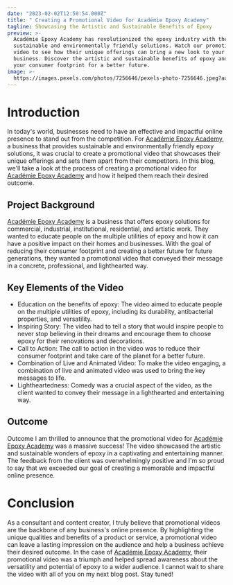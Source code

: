 ```yaml
---
date: "2023-02-02T12:50:54.000Z"
title: " Creating a Promotional Video for Académie Epoxy Academy"
tagline: Showcasing the Artistic and Sustainable Benefits of Epoxy
preview: >-
  Académie Epoxy Academy has revolutionized the epoxy industry with their
  sustainable and environmentally friendly solutions. Watch our promotional
  video to see how their unique offerings can bring a new look to your home or
  business. Discover the artistic and sustainable benefits of epoxy and reduce
  your consumer footprint for a better future.
image: >-
  https://images.pexels.com/photos/7256646/pexels-photo-7256646.jpeg?auto=compress&cs=tinysrgb&w=1260&h=750&dpr=2
---
```


# Introduction

In today's world, businesses need to have an effective and impactful online presence to stand out from the competition. For [Académie Epoxy Academy](https://www.academieepoxyacademy.com), a business that provides sustainable and environmentally friendly epoxy solutions, it was crucial to create a promotional video that showcases their unique offerings and sets them apart from their competitors. In this blog, we'll take a look at the process of creating a promotional video for [Académie Epoxy Academy](https://www.academieepoxyacademy.com) and how it helped them reach their desired outcome.

## Project Background

[Académie Epoxy Academy](https://www.academieepoxyacademy.com) is a business that offers epoxy solutions for commercial, industrial, institutional, residential, and artistic work. They wanted to educate people on the multiple utilities of epoxy and how it can have a positive impact on their homes and businesses. With the goal of reducing their consumer footprint and creating a better future for future generations, they wanted a promotional video that conveyed their message in a concrete, professional, and lighthearted way.

## Key Elements of the Video

- Education on the benefits of epoxy: The video aimed to educate people on the multiple utilities of epoxy, including its durability, antibacterial properties, and versatility.
- Inspiring Story: The video had to tell a story that would inspire people to never stop believing in their dreams and encourage them to choose epoxy for their renovations and decorations.
- Call to Action: The call to action in the video was to reduce their consumer footprint and take care of the planet for a better future.
- Combination of Live and Animated Video: To make the video engaging, a combination of live and animated video was used to bring the key messages to life.
- Lightheartedness: Comedy was a crucial aspect of the video, as the client wanted to convey their message in a lighthearted and entertaining way.

## Outcome

Outcome
I am thrilled to announce that the promotional video for [Académie Epoxy Academy](https://www.academieepoxyacademy.com) was a massive success! The video showcased the artistic and sustainable wonders of epoxy in a captivating and entertaining manner. The feedback from the client was overwhelmingly positive and I'm so proud to say that we exceeded our goal of creating a memorable and impactful online presence.

# Conclusion

As a consultant and content creator, I truly believe that promotional videos are the backbone of any business's online presence. By highlighting the unique qualities and benefits of a product or service, a promotional video can leave a lasting impression on the audience and help a business achieve their desired outcome. In the case of [Académie Epoxy Academy](https://www.academieepoxyacademy.com), their promotional video was a triumph and helped spread awareness about the versatility and potential of epoxy to a wider audience. I cannot wait to share the video with all of you on my next blog post. Stay tuned!
